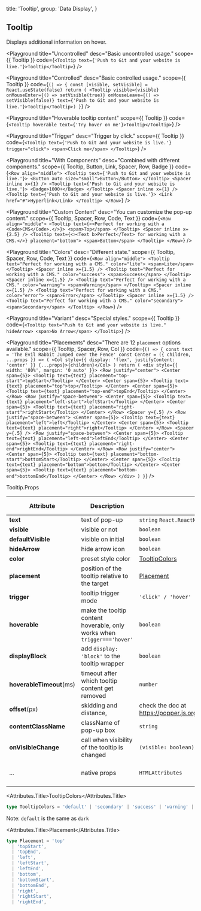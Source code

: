 
  title: 'Tooltip',
  group: 'Data Display',
}

## Tooltip

Displays additional information on hover.

<Playground
  title="Uncontrolled"
  desc="Basic uncontrolled usage."
  scope={{ Tooltip }}
  code={`
<Tooltip text={'Push to Git and your website is live.'}>Tooltip</Tooltip>
`}
/>

<Playground
  title="Controlled"
  desc="Basic controlled usage."
  scope={{ Tooltip }}
  code={`
    () => {
      const [visible, setVisible] = React.useState(false)
      return ( <Tooltip visible={visible} onMouseEnter={() => setVisible(true)} onMouseLeave={() => setVisible(false)} text={'Push to Git and your website is live.'}>Tooltip</Tooltip>)
    }
  `}
/>

<Playground
  title="Hoverable tooltip content"
  scope={{ Tooltip }}
  code={`
<Tooltip hoverable text={'Try hover on me'}>Tooltip</Tooltip>
`}
/>

<Playground
  title="Trigger"
  desc="Trigger by click."
  scope={{ Tooltip }}
  code={`
<Tooltip text={'Push to Git and your website is live.'} trigger="click">
  <span>Click me</span>
</Tooltip>
`}
/>

<Playground
  title="With Components"
  desc="Combined with different components."
  scope={{ Tooltip, Button, Link, Spacer, Row, Badge }}
  code={`
<Row align="middle">
  <Tooltip text={'Push to Git and your website is live.'}>
    <Button auto size="small">Button</Button>
  </Tooltip>
  <Spacer inline x={1} />
  <Tooltip text={'Push to Git and your website is live.'}>
    <Badge>1000+</Badge>
  </Tooltip>
  <Spacer inline x={1} />
  <Tooltip text={'Push to Git and your website is live.'}>
    <Link href="#">Hyperlink</Link>
  </Tooltip>
</Row>
`}
/>

<Playground
  title="Custom Content"
  desc="You can customize the pop-up content."
  scope={{ Tooltip, Spacer, Row, Code, Text }}
  code={`
<Row align="middle">
  <Tooltip text={<>Perfect for working with a <Code>CMS</Code>.</>}>
    <span>Top</span>
  </Tooltip>
  <Spacer inline x={2.5} />
  <Tooltip text={<><Text b>Perfect</Text> for working with a CMS.</>} placement="bottom">
    <span>Bottom</span>
  </Tooltip>
</Row>
`}
/>

<Playground
  title="Colors"
  desc="Different state."
  scope={{ Tooltip, Spacer, Row, Code, Text }}
  code={`
<Row align="middle">
  <Tooltip text="Perfect for working with a CMS." color="lite">
    <span>Lite</span>
  </Tooltip>
  <Spacer inline x={1.5} />
  <Tooltip text="Perfect for working with a CMS." color="success">
    <span>Success</span>
  </Tooltip>
  <Spacer inline x={1.5} />
  <Tooltip text="Perfect for working with a CMS." color="warning">
    <span>Warning</span>
  </Tooltip>
  <Spacer inline x={1.5} />
  <Tooltip text="Perfect for working with a CMS." color="error">
    <span>Error</span>
  </Tooltip>
  <Spacer inline x={1.5} />
  <Tooltip text="Perfect for working with a CMS." color="secondary">
    <span>Secondary</span>
  </Tooltip>
</Row>
`}
/>

<Playground
  title="Variant"
  desc="Special styles."
  scope={{ Tooltip }}
  code={`
  <Tooltip text="Push to Git and your website is live." hideArrow>
    <span>No Arrow</span>
  </Tooltip>
`}
/>

<Playground
  title="Placements"
  desc="There are 12 `placement` options available."
  scope={{ Tooltip, Spacer, Row, Col }}
  code={`
() => {
  const text = 'The Evil Rabbit Jumped over the Fence'
  const Center = ({ children, ...props }) => (
    <Col style={{ display: 'flex', justifyContent: 'center' }} {...props}>{children}</Col>
  )
  return (
    <div style={{ width: '80%', margin: '0 auto' }}>
      <Row justify="center">
        <Center span={5}>
          <Tooltip text={text} placement="top-start">topStart</Tooltip>
        </Center>
        <Center span={5}>
          <Tooltip text={text} placement="top">top</Tooltip>
        </Center>
        <Center span={5}>
          <Tooltip text={text} placement="top-end">topEnd</Tooltip>
        </Center>
      </Row>
      <Row justify="space-between">
        <Center span={5}>
          <Tooltip text={text} placement="left-start">leftStart</Tooltip>
        </Center>
        <Center span={5}>
          <Tooltip text={text} placement="right-start">rightStart</Tooltip>
        </Center>
      </Row>
      <Spacer y={.5} />
      <Row justify="space-between">
        <Center span={5}>
          <Tooltip text={text} placement="left">left</Tooltip>
        </Center>
        <Center span={5}>
          <Tooltip text={text} placement="right">right</Tooltip>
        </Center>
      </Row>
      <Spacer y={.5} />
      <Row justify="space-between">
        <Center span={5}>
          <Tooltip text={text} placement="left-end">leftEnd</Tooltip>
        </Center>
        <Center span={5}>
          <Tooltip text={text} placement="right-end">rightEnd</Tooltip>
        </Center>
      </Row>
      <Row justify="center">
        <Center span={5}>
          <Tooltip text={text} placement="bottom-start">bottomStart</Tooltip>
        </Center>
        <Center span={5}>
          <Tooltip text={text} placement="bottom">bottom</Tooltip>
        </Center>
        <Center span={5}>
          <Tooltip text={text} placement="bottom-end">bottomEnd</Tooltip>
        </Center>
      </Row>
    </div>
  )
}
`}
/>

<Attributes edit="/pages/en-us/components/tooltip.mdx">
<Attributes.Title>Tooltip.Props</Attributes.Title>

| Attribute                | Description                                                             | Type                                                             | Accepted values                  | Default   |
| ------------------------ | ----------------------------------------------------------------------- | ---------------------------------------------------------------- | -------------------------------- | --------- |
| **text**                 | text of pop-up                                                          | `string` `React.ReactNode`                                       | -                                | -         |
| **visible**              | visible or not                                                          | `boolean`                                                        | -                                | `false`   |
| **defaultVisible**       | visible on initial                                                      | `boolean`                                                        | -                                | `false`   |
| **hideArrow**            | hide arrow icon                                                         | `boolean`                                                        | -                                | `false`   |
| **color**                | preset style color                                                      | [TooltipColors](#tooltipcolors)                                  | -                                | `default` |
| **placement**            | position of the tooltip relative to the target                          | [Placement](#placement)                                          | -                                | `top`     |
| **trigger**              | tooltip trigger mode                                                    | `'click' / 'hover'`                                              | -                                | `hover`   |
| **hoverable**            | make the tooltip content hoverable, only works when `trigger==='hover'` | `boolean`                                                        | -                                | `false`   |
| **displayBlock**         | add `display: 'block'` to the tooltip wrapper                           | `boolean`                                                        | -                                | `false`   |
| **hoverableTimeout**(ms) | timeout after which tooltip content get removed                         | `number`                                                         | -                                | `200`     |
| **offset**(px)           | skidding and distance,                                                  | check the doc at https://popper.js.org/docs/v2/modifiers/offset/ | -                                | `[0, 10]` |
| **contentClassName**     | className of pop-up box                                                 | `string`                                                         | -                                | -         |
| **onVisibleChange**      | call when visibility of the tooltip is changed                          | `(visible: boolean) => void`                                     | -                                | -         |
| ...                      | native props                                                            | `HTMLAttributes`                                                 | `'id', 'name', 'className', ...` | -         |

<Attributes.Title>TooltipColors</Attributes.Title>

```ts
type TooltipColors = 'default' | 'secondary' | 'success' | 'warning' | 'error' | 'dark' | 'lite'
```

Note: `default` is the same as `dark`

<Attributes.Title>Placement</Attributes.Title>

```ts
type Placement = 'top'
  | 'topStart',
  | 'topEnd',
  | 'left',
  | 'leftStart',
  | 'leftEnd',
  | 'bottom',
  | 'bottomStart',
  | 'bottomEnd',
  | 'right',
  | 'rightStart',
  | 'rightEnd',
```

</Attributes>

